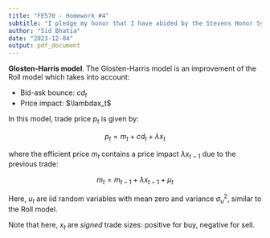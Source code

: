 ```yaml
---
title: "FE570 - Homework #4"
subtitle: "I pledge my honor that I have abided by the Stevens Honor System."
author: "Sid Bhatia"
date: "2023-12-04"
output: pdf_document
---
```


**Glosten-Harris model**. The Glosten-Harris model is an improvement of the Roll model which takes into account:

- Bid-ask bounce: $cd_t$
- Price impact: $\lambdax_t$

In this model, trade price $p_t$ is given by:

$$p_t = m_t + cd_t + \lambda x_t$$

where the efficient price $m_t$ contains a price impact $\lambda x_{t-1}$ due to the previous trade:

$$m_t = m_{t-1} + \lambda x_{t-1} + \mu_t$$

Here, $u_t$ are iid random variables with mean zero and variance $\sigma_u^2$, similar to the Roll model.

Note that here, $x_t$ are *signed* trade sizes: positive for buy, negative for sell.
